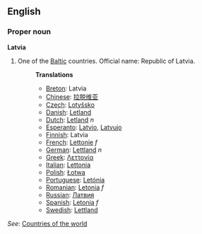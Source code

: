 ==English==
===Proper noun===
'''Latvia'''

# One of the [[Baltic]] countries. Official name: Republic of Latvia.
#:'''Translations'''
#:*[[Breton]]: Latvia
#:*[[Chinese]]: [[拉脱维亚]]
#:*[[Czech]]: [[Lotyšsko]]
#:*[[Danish]]: [[Letland]]
#:*[[Dutch]]: [[Letland]] ''n''
#:*[[Esperanto]]: [[Latvio]], [[Latvujo]]
#:*[[Finnish]]: Latvia
#:*[[French]]: [[Lettonie]] ''f''
#:*[[German]]: [[Lettland]] ''n''
#:*[[Greek]]: [[Λεττονία]]
#:*[[Italian]]: [[Lettonia]]
#:*[[Polish]]: [[Łotwa]]
#:*[[Portuguese]]: [[Letónia]]
#:*[[Romanian]]: [[Letonia]] ''f''
#:*[[Russian]]: [[Латвия]]
#:*[[Spanish]]: [[Letonia]] ''f''
#:*[[Swedish]]: [[Lettland]]

''See'': [[Countries of the world]]